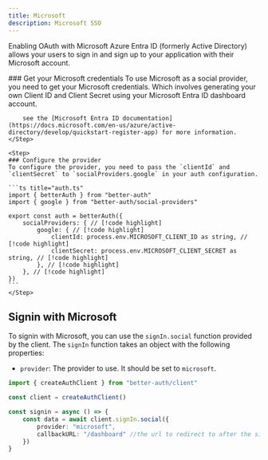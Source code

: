 ```yaml
---
title: Microsoft
description: Microsoft SSO
---
```


Enabling OAuth with Microsoft Azure Entra ID (formerly Active Directory) allows your users to sign in and sign up to your application with their Microsoft account.


<Steps>
    <Step> 
        ### Get your Microsoft credentials
        To use Microsoft as a social provider, you need to get your Microsoft credentials. Which involves generating your own Client ID and Client Secret using your Microsoft Entra ID dashboard account.

        see the [Microsoft Entra ID documentation](https://docs.microsoft.com/en-us/azure/active-directory/develop/quickstart-register-app) for more information.
    </Step>

    <Step>
    ### Configure the provider
    To configure the provider, you need to pass the `clientId` and `clientSecret` to `socialProviders.google` in your auth configuration.

    ```ts title="auth.ts"   
    import { betterAuth } from "better-auth"
    import { google } from "better-auth/social-providers"

    export const auth = betterAuth({
        socialProviders: { // [!code highlight]
            google: { // [!code highlight]
                clientId: process.env.MICROSOFT_CLIENT_ID as string, // [!code highlight]
                clientSecret: process.env.MICROSOFT_CLIENT_SECRET as string, // [!code highlight]
            }, // [!code highlight]
        }, // [!code highlight]
    })
    ```
    </Step>
</Steps>


## Signin with Microsoft

To signin with Microsoft, you can use the `signIn.social` function provided by the client. The `signIn` function takes an object with the following properties:

- `provider`: The provider to use. It should be set to `microsoft`.

```ts title="client.ts"  /
import { createAuthClient } from "better-auth/client"

const client = createAuthClient()

const signin = async () => {
    const data = await client.signIn.social({
        provider: "microsoft",
        callbackURL: "/dashboard" //the url to redirect to after the signin
    })
}
```